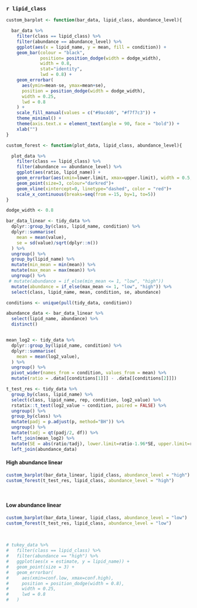 ### `r lipid_class`

```{r barplot_function}

custom_barplot <- function(bar_data, lipid_class, abundance_level){

  bar_data %>%
    filter(class == lipid_class) %>%
    filter(abundance == abundance_level) %>%
    ggplot(aes(x = lipid_name, y = mean, fill = condition)) + 
    geom_bar(colour = "black", 
             position= position_dodge(width = dodge_width),
             width = 0.8,
             stat="identity",
             lwd = 0.8) + 
    geom_errorbar(
      aes(ymin=mean-se, ymax=mean+se), 
      position = position_dodge(width = dodge_width), 
      width = 0.25,
      lwd = 0.8
    ) +
    scale_fill_manual(values = c("#9ac4d6", "#f7f7c3")) +
    theme_minimal() +
    theme(axis.text.x = element_text(angle = 90, face = "bold")) +
    xlab("")
}

```

```{r forest_function}

custom_forest <- function(plot_data, lipid_class, abundance_level){

  plot_data %>%
    filter(class == lipid_class) %>%
    filter(abundance == abundance_level) %>%
    ggplot(aes(ratio, lipid_name)) +
    geom_errorbar(aes(xmin=lower.limit, xmax=upper.limit), width = 0.5, lwd=0.8, show.legend=FALSE)+
    geom_point(size=3, colour="darkred")+
    geom_vline(xintercept=0, linetype="dashed", color = "red")+
    scale_x_continuous(breaks=seq(from =-15, by=1, to=5))
}  
```



```{r process_bar_data}
dodge_width <- 0.8

bar_data_linear <- tidy_data %>%
  dplyr::group_by(class, lipid_name, condition) %>%
  dplyr::summarise(
    mean = mean(value),
    se = sd(value)/sqrt(dplyr::n())
  ) %>%
  ungroup() %>%
  group_by(lipid_name) %>%
  mutate(min_mean = min(mean)) %>%
  mutate(max_mean = max(mean)) %>%
  ungroup() %>%
 # mutate(abundance = if_else(min_mean <= 1, "low", "high"))
  mutate(abundance = if_else(max_mean <= 1, "low", "high")) %>%
  select(class, lipid_name, mean, condition, se, abundance)
```

```{r process_forest_data}
conditions <- unique(pull(tidy_data, condition))

abundance_data <- bar_data_linear %>%
  select(lipid_name, abundance) %>%
  distinct()


mean_log2 <- tidy_data %>%
  dplyr::group_by(lipid_name, condition) %>%
  dplyr::summarise(
    mean = mean(log2_value), 
  ) %>%
  ungroup() %>%
  pivot_wider(names_from = condition, values_from = mean) %>%
  mutate(ratio = .data[[conditions[1]]] - .data[[conditions[2]]])

t_test_res <- tidy_data %>%
  group_by(class, lipid_name) %>%
  select(class, lipid_name, rep, condition, log2_value) %>%
  rstatix::t_test(log2_value ~ condition, paired = FALSE) %>%
  ungroup() %>%
  group_by(class) %>%
  mutate(padj = p.adjust(p, method="BH")) %>%
  ungroup() %>%
  mutate(tadj = qt(padj/2, df)) %>%
  left_join(mean_log2) %>%
  mutate(SE = abs(ratio/tadj), lower.limit=ratio-1.96*SE, upper.limit=ratio+1.96*SE) %>%
  left_join(abundance_data)
```

#### High abundance linear

```{r, out.width=c('50%', '50%'), fig.show='hold', fig.height = 6}

custom_barplot(bar_data_linear, lipid_class, abundance_level = "high")
custom_forest(t_test_res, lipid_class, abundance_level = "high")
```

<br>  

#### Low abundance linear

```{r, out.width=c('50%', '50%'), fig.show='hold', fig.height = 6}

custom_barplot(bar_data_linear, lipid_class, abundance_level = "low")
custom_forest(t_test_res, lipid_class, abundance_level = "low")
```

<br>

```{r}
# tukey_data %>%
#   filter(class == lipid_class) %>%
#   filter(abundance == "high") %>%
#   ggplot(aes(x = estimate, y = lipid_name)) +
#   geom_point(size = 3) +
#   geom_errorbar(
#     aes(xmin=conf.low, xmax=conf.high), 
#     position = position_dodge(width = 0.8), 
#     width = 0.25,
#     lwd = 0.8
#   )
```

